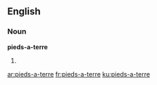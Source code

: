 ==English==

===Noun===
'''pieds-a-terre'''

# {{plural of|[[pied-a-terre]]}}

[[ar:pieds-a-terre]]
[[fr:pieds-a-terre]]
[[ku:pieds-a-terre]]